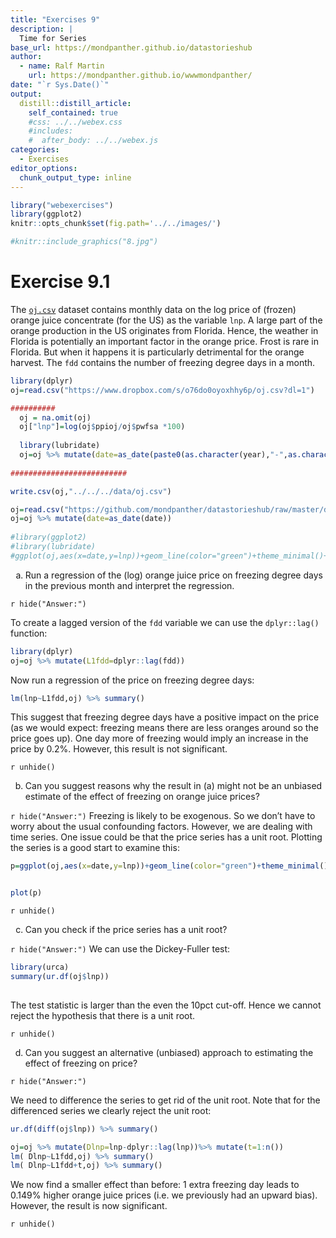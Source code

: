 ```yaml
---
title: "Exercises 9"
description: |
  Time for Series
base_url: https://mondpanther.github.io/datastorieshub  
author:
  - name: Ralf Martin
    url: https://mondpanther.github.io/wwwmondpanther/
date: "`r Sys.Date()`"
output:
  distill::distill_article:
    self_contained: true
    #css: ../../webex.css
    #includes:
    #  after_body: ../../webex.js
categories:
  - Exercises
editor_options: 
  chunk_output_type: inline
---
```




```r
library("webexercises")
library(ggplot2)
knitr::opts_chunk$set(fig.path='../../images/')
```


```r
#knitr::include_graphics("8.jpg")
```


# Exercise 9.1

The [`oj.csv`](https://www.dropbox.com/s/o76do0oyoxhhy6p/oj.csv?dl=1) dataset contains monthly data
on the log price of (frozen) orange juice concentrate (for the US) as the variable `lnp`. A large part of the orange production in the US originates from Florida. Hence, the weather in Florida is potentially an important factor in the orange price.
Frost is rare in Florida. But when it happens it is particularly detrimental for the orange harvest. 
The `fdd` contains the number of freezing degree days in a month.



```r
library(dplyr)
oj=read.csv("https://www.dropbox.com/s/o76do0oyoxhhy6p/oj.csv?dl=1")

```

```r
##########
  oj = na.omit(oj)
  oj["lnp"]=log(oj$ppioj/oj$pwfsa *100)
  
  library(lubridate)
  oj=oj %>% mutate(date=as_date(paste0(as.character(year),"-",as.character(month),"-01"))) %>% select(-starts_with("X")) 
  
##########################  

write.csv(oj,"../../../data/oj.csv")    
```


```r
oj=read.csv("https://github.com/mondpanther/datastorieshub/raw/master/data/oj.csv")  
oj=oj %>% mutate(date=as_date(date))
    
#library(ggplot2)
#library(lubridate)
#ggplot(oj,aes(x=date,y=lnp))+geom_line(color="green")+theme_minimal()+xlab("Monthly data")

```  


(a) Run a regression of the (log) orange juice price on freezing degree days in the previous month and interpret the regression.


`r hide("Answer:")`

To create a lagged version of the `fdd` variable we can use the `dplyr::lag()` function:

```r
library(dplyr)
oj=oj %>% mutate(L1fdd=dplyr::lag(fdd))
```

Now run a regression of the price on freezing degree days: 

```r
lm(lnp~L1fdd,oj) %>% summary()

```

This suggest that freezing degree days have a positive impact on the price (as we would expect: freezing means there are less oranges around so the price goes up). One day more of freezing would imply an increase
in the price by 0.2%. However, this result is not significant.


`r unhide()`


(b) Can you suggest reasons why the result in (a) might not be an unbiased estimate of the effect of 
freezing on orange juice prices?


`r hide("Answer:")`
Freezing is likely to be exogenous. So we don't have to worry about the usual confounding factors.
However, we are dealing with time series. One issue could be that the price series has a unit root. Plotting the series is 
a good start to examine this:

```r
p=ggplot(oj,aes(x=date,y=lnp))+geom_line(color="green")+theme_minimal()+xlab("Monthly data")


plot(p)
```


`r unhide()`

(c) Can you check if the price series has a unit root?

`r hide("Answer:")`
We can use the Dickey-Fuller test:

```r

library(urca)
summary(ur.df(oj$lnp))
  
```
The test statistic is larger than the even the 10pct cut-off. Hence we cannot reject the 
hypothesis that there is a unit root.


`r unhide()`


(d) Can you suggest an alternative (unbiased) approach to estimating the effect of freezing on price?

`r hide("Answer:")`

We need to difference the series to get rid of the unit root. Note that for the differenced series we clearly
reject the unit root:


```r

ur.df(diff(oj$lnp)) %>% summary()

```


```r
oj=oj %>% mutate(Dlnp=lnp-dplyr::lag(lnp))%>% mutate(t=1:n())
lm( Dlnp~L1fdd,oj) %>% summary()
lm( Dlnp~L1fdd+t,oj) %>% summary()
```

We now find a smaller effect than before: 1 extra freezing day leads to 0.149% higher orange juice prices (i.e. we previously had an upward bias). However, the result is now significant.






`r unhide()`






